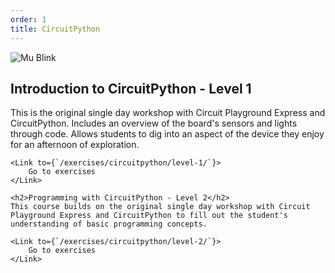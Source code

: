 ```yaml
---
order: 1
title: CircuitPython
---
```


<Hero
  title="Maker Magic"
  subtitle="Design Your Own Blueprint for Community Tech Empowerment"
  image="../../images/learning.jpg"
/>
<article className="content">
    <img
    src="../../images/circuitpython/mu.png"
    alt="Mu Blink"
    className="makecode"
    />
    <h2>Introduction to CircuitPython - Level 1</h2>
    This is the original single day workshop with Circuit Playground
    Express and CircuitPython. Includes an overview of the board's
    sensors and lights through code. Allows students to dig into an
    aspect of the device they enjoy for an afternoon of exploration.

    <Link to={`/exercises/circuitpython/level-1/`}>
        Go to exercises
    </Link>

    <h2>Programming with CircuitPython - Level 2</h2>
    This course builds on the original single day workshop with Circuit
    Playground Express and CircuitPython to fill out the student's
    understanding of basic programming concepts.

    <Link to={`/exercises/circuitpython/level-2/`}>
        Go to exercises
    </Link>

</article>
